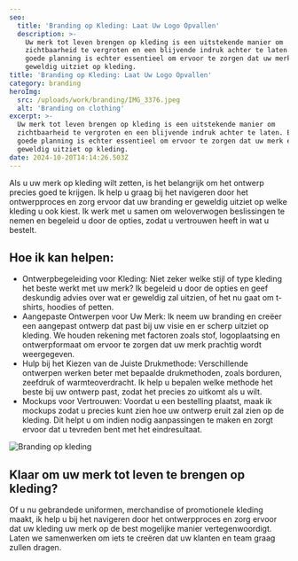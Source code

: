 ```yaml
---
seo:
  title: 'Branding op Kleding: Laat Uw Logo Opvallen'
  description: >-
    Uw merk tot leven brengen op kleding is een uitstekende manier om
    zichtbaarheid te vergroten en een blijvende indruk achter te laten. Een
    goede planning is echter essentieel om ervoor te zorgen dat uw merk er
    geweldig uitziet op kleding.
title: 'Branding op Kleding: Laat Uw Logo Opvallen'
category: branding
heroImg: 
  src: /uploads/work/branding/IMG_3376.jpeg
  alt: 'Branding on clothing'
excerpt: >-
  Uw merk tot leven brengen op kleding is een uitstekende manier om
  zichtbaarheid te vergroten en een blijvende indruk achter te laten. Een
  goede planning is echter essentieel om ervoor te zorgen dat uw merk er
  geweldig uitziet op kleding.
date: 2024-10-20T14:14:26.503Z
---
```


Als u uw merk op kleding wilt zetten, is het belangrijk om het ontwerp precies goed te krijgen. Ik help u graag bij het navigeren door het ontwerpproces en zorg ervoor dat uw branding er geweldig uitziet op welke kleding u ook kiest. Ik werk met u samen om weloverwogen beslissingen te nemen en begeleid u door de opties, zodat u vertrouwen heeft in wat u bestelt.

## Hoe ik kan helpen:

- Ontwerpbegeleiding voor Kleding: Niet zeker welke stijl of type kleding het beste werkt met uw merk? Ik begeleid u door de opties en geef deskundig advies over wat er geweldig zal uitzien, of het nu gaat om t-shirts, hoodies of petten.
- Aangepaste Ontwerpen voor Uw Merk: Ik neem uw branding en creëer een aangepast ontwerp dat past bij uw visie en er scherp uitziet op kleding. We houden rekening met factoren zoals stof, logoplaatsing en ontwerpformaat om ervoor te zorgen dat uw merk prachtig wordt weergegeven.
- Hulp bij het Kiezen van de Juiste Drukmethode: Verschillende ontwerpen werken beter met bepaalde drukmethoden, zoals borduren, zeefdruk of warmteoverdracht. Ik help u bepalen welke methode het beste bij uw ontwerp past, zodat het precies zo uitkomt als u wilt.
- Mockups voor Vertrouwen: Voordat u een bestelling plaatst, maak ik mockups zodat u precies kunt zien hoe uw ontwerp eruit zal zien op de kleding. Dit helpt u om indien nodig aanpassingen te maken en zorgt ervoor dat u tevreden bent met het eindresultaat.

![Branding op kleding](/uploads/work/branding/IMG_3377.jpeg)

## Klaar om uw merk tot leven te brengen op kleding?

Of u nu gebrandede uniformen, merchandise of promotionele kleding maakt, ik help u bij het navigeren door het ontwerpproces en zorg ervoor dat uw kleding uw merk op de best mogelijke manier vertegenwoordigt. Laten we samenwerken om iets te creëren dat uw klanten en team graag zullen dragen.
